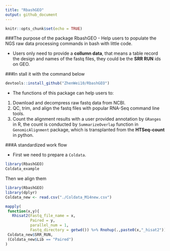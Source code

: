 ```yaml
---
title: "RbashGEO"
output: github_document
---
```


```r
knitr::opts_chunk$set(echo = TRUE)
```

###The purpose of the package RbashGEO
- Help users to populate the NGS raw data processing commands in bash with little code.

- Users only need to provide a **collumn data**, that means a table record the design and names of the fastq files, they could be the **SRR RUN** ids on GEO.

###In stall it with the command below

```r
devtools::install_github("ZhenWei10/RbashGEO")
```

- The functions of this package can help users to:
1. Download and decompress raw fastq data from NCBI.
2. QC, trim, and align the fastq files with popular RNA-Seq command line tools.
3. Count the alignment results with a user provided annotation by `GRanges` in R, the count is conducted by `SummarizeOverlap` function in `GenomicAlignment` package, which is transplanted from the **HTSeq-count** in python.

###A standardized work flow 

- First we need to prepare a `Coldata`.
```r
library(RbashGEO)
Coldata_example
```

Then we align them
```r
library(RbashGEO)
library(dplyr)
Coldata_new <- read.csv("./Coldata_M14new.csv")

mapply(
 function(x,y){
   Rhisat2(Fastq_file_name = x,
           Paired = y,
           parallel_num = 1,
           Fastq_directory = getwd()) %>% Rnohup(.,paste0(x,"_hisat2"))}, 
 Coldata_new$SRR_RUN,
 (Coldata_new$Lib == "Paired")
)
```

